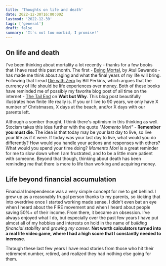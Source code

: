 ```yaml
---
title: 'Thoughts on life and death'
date: 2022-12-30T16:00:00Z
lastmod: '2022-12-30'
tags: ['general']
draft: false
summary: 'It`s not too morbid, I promise!'
---
```


## On life and death

I've been thinking about mortality a lot recently - thanks for a few books that I have read this past month. The first - [Being Mortal](http://atulgawande.com/book/being-mortal/), by Atul Gawande - has made me think about aging and what the final years of my life will bring. Following that I read [Die with Zero](https://www.diewithzerobook.com/welcome) by Bill Perkins, which argues that the currency of life should be life experiences over money. Both of these books have reminded me of possibly my favorite blog post of all time on the internet - [The Tail End](https://waitbutwhy.com/2015/12/the-tail-end.html) on **Wait but Why**. This blog post beautifully illustrates how finite life really is. If you or I live to 90 years, we only have X number of Christmases, X days at the beach, and/or X days with our parents left.

Although a somber thought, I think there's optimism in this thinking as well. Stocism takes this idea further with the quote _"Momento Mori"_ - **Remember you must die**. The idea is that today may be your last day to live, so live your life as if it were. If today was your last day to live, what would you do differently? How would you handle your actions and responses with others? What would you spend your time doing? _Momento Mori_ is a great reminder for me to slow down when I am frustrated, and to be a little more patient with someone. Beyond that though, thinking about death has been reminding me that there is more to life than working and acquiring money.

## Life beyond financial accumulation

Financial Independence was a very simple concept for me to get behind. I grew up as a reasonably frugal person thanks to my parents, so kicking that into overdrive once I started working made sense. I didn't even bat an eye when I heard about the FIRE movement and when I heard about people saving 50%+ of their income. From there, it became an obsession. I've always enjoyed what I do, but
especially over the past few years I have put almost all of my hobbies and interests on hold in the name of _building financial stability_ and _growing my career_. **Net worth calculators turned into a real life video game, where I had a high score that I constantly needed to increase.**

Through these last few years I have read stories from those who hit their retirement number, retired, and realized they had nothing else going for them.

